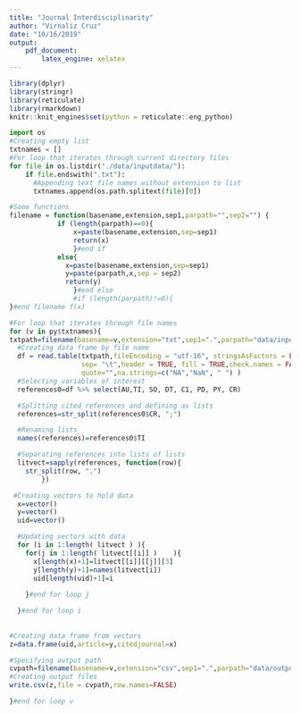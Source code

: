 ```yaml
---
title: "Journal Interdisciplinarity"
author: "Virnaliz Cruz"
date: "10/16/2019"
output:
    pdf_document:
        latex_engine: xelatex
---
```


```r
library(dplyr)
library(stringr)
library(reticulate)
library(rmarkdown)
knitr::knit_engines$set(python = reticulate::eng_python)
```

```python
import os
#Creating empty list
txtnames = []
#For loop that iterates through current directory files
for file in os.listdir("./data/inputdata/"):
    if file.endswith(".txt"):
      #Appending text file names without extension to list
      txtnames.append(os.path.splitext(file)[0])
```

```r
#Some functions
filename = function(basename,extension,sep1,parpath="",sep2="") {
            if (length(parpath)==0){              
                x=paste(basename,extension,sep=sep1)
                return(x)
                }#end if
            else{
              x=paste(basename,extension,sep=sep1)
              y=paste(parpath,x,sep = sep2)
              return(y)
                }#end else
                #if (length(parpath)!=0){
}#end filename f(x)

```
```r
#For loop that iterates through file names
for (v in py$txtnames){
txtpath=filename(basename=v,extension="txt",sep1=".",parpath="data/inputdata",sep2="/") 
  #Creating data frame by file name
  df = read.table(txtpath,fileEncoding = "utf-16", stringsAsFactors = FALSE,
                  sep= "\t",header = TRUE, fill = TRUE,check.names = FALSE,
                  quote="",na.strings=c("NA","NaN", " ") )
  #Selecting variables of interest
  references0=df %>% select(AU,TI, SO, DT, C1, PD, PY, CR)

  #Splitting cited references and defining as lists  
  references=str_split(references0$CR, ";")

  #Renaming lists
  names(references)=references0$TI

  #Separating references into lists of lists
  litvect=sapply(references, function(row){
    str_split(row, ",")
        })

 #Creating vectors to hold data
  x=vector()
  y=vector()
  uid=vector()

  #Updating vectors with data
  for (i in 1:length( litvect ) ){
    for(j in 1:length( litvect[[i]] )    ){
      x[length(x)+1]=litvect[[i]][[j]][3]
      y[length(y)+1]=names(litvect[i])
      uid[length(uid)+1]=i
    
    }#end for loop j

  }#end for loop i
  
 
#Creating data frame from vectors
z=data.frame(uid,article=y,citedjournal=x)

#Specifying output path
cvpath=filename(basename=v,extension="csv",sep1=".",parpath="data/outputdata",sep2="/") 
#Creating output files
write.csv(z,file = cvpath,row.names=FALSE)

}#end for loop v
```

